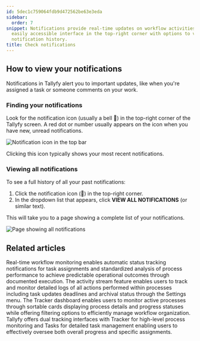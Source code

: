 ```yaml
---
id: 5dec1c759064fdb9d472562be63e3eda
sidebar:
  order: 7
snippet: Notifications provide real-time updates on workflow activities through an
  easily accessible interface in the top-right corner with options to view complete
  notification history.
title: Check notifications
---
```


## How to view your notifications

Notifications in Tallyfy alert you to important updates, like when you're assigned a task or someone comments on your work.

### Finding your notifications

Look for the notification icon (usually a bell 🔔) in the top-right corner of the Tallyfy screen. A red dot or number usually appears on the icon when you have new, unread notifications.

![Notification icon in the top bar](https://screenshots.tallyfy.com/tallyfy%2Fpro%2Fdesktop-light-show-notifications.png)

Clicking this icon typically shows your most recent notifications.

### Viewing all notifications

To see a full history of all your past notifications:

1. Click the notification icon (🔔) in the top-right corner.
2. In the dropdown list that appears, click **VIEW ALL NOTIFICATIONS** (or similar text).

This will take you to a page showing a complete list of your notifications.

![Page showing all notifications](https://screenshots.tallyfy.com/tallyfy%2Fpro%2Fdesktop-light-show-all-notifications.png)


## Related articles
<CardGrid>
<LinkTitleCard header="<b>Features > Real time status</b>" href="/products/pro/tutorials/features/real-time-status/" > Real-time workflow monitoring enables automatic status tracking notifications for task assignments and standardized analysis of process performance to achieve predictable operational outcomes through documented execution. </LinkTitleCard>
<LinkTitleCard header="<b>Tracker View > Check process activity</b>" href="/products/pro/tracking-and-tasks/tracker-view/how-can-i-track-process-activities-on-tallyfy/" > The activity stream feature enables users to track and monitor detailed logs of all actions performed within processes including task updates deadlines and archival status through the Settings menu. </LinkTitleCard>
<LinkTitleCard header="<b>Tracker View > Manage and track my processes</b>" href="/products/pro/tracking-and-tasks/tracker-view/how-can-i-manage-and-track-my-processes-on-tallyfy/" > The Tracker dashboard enables users to monitor active processes through sortable cards displaying process details and progress statuses while offering filtering options to efficiently manage workflow organization. </LinkTitleCard>
<LinkTitleCard header="<b>Pro > Tracking</b>" href="/products/pro/tracking-and-tasks/" > Tallyfy offers dual tracking interfaces with Tracker for high-level process monitoring and Tasks for detailed task management enabling users to effectively oversee both overall progress and specific assignments. </LinkTitleCard>
</CardGrid>